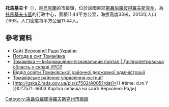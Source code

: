 {{No footnotes|time=2015-09-16T14:29:25+00:00}}
{{coord|47|48|48|N|34|44|57|E|scale:10000_region:UA|display=title}}

'''托馬基夫卡'''（{{lang-uk|Томаківка}}），是[[烏克蘭|烏克蘭]]的市級鎮，位於該國東部[[第聶伯羅彼得羅夫斯克州|第聶伯羅彼得羅夫斯克州]]，為[[托馬基夫卡區|托馬基夫卡區]]的行政中心，面積11.44平方公里，海拔高度33米，2013年人口7,693，人口密度每平方公里11.44人。

==參考資料==
* [http://gska2.rada.gov.ua/pls/z7502/A005?rdat1=29.01.2010&rf7571=6603 Сайт Верховної Ради України]{{dead link|date=2018年3月 |bot=InternetArchiveBot |fix-attempted=yes }}
* [http://weather.in.ua/ua/dnepropetrovskaja/26256 Погода в смт Томаківка] {{Wayback|url=http://weather.in.ua/ua/dnepropetrovskaja/26256 |date=20170701014348 }}
* [http://imsu-dnipropetrovsk.com/mista-i-sela/tomakivskyj-rajon/tomakivka.html Томаківка — Інформаційно-пізнавальний портал | Дніпропетровська область у складі УРСР] {{Wayback|url=http://imsu-dnipropetrovsk.com/mista-i-sela/tomakivskyj-rajon/tomakivka.html |date=20200716192551 }}
* [https://web.archive.org/web/20180322164503/http://osvita-tomakivka.dp.ua/ Відділ освіти Томаківської районної державної адміністрації]
* [http://tomakovka-just.at.ua Томаківське районне управління юстиції] {{Wayback|url=http://tomakovka-just.at.ua/ |date=20190318164044 }}
* [http://gska2.rada.gov.ua/pls/z7502/A005?rdat1={{ #time: d.m.Y }}&rf7571=6603 Картка селища на сайті Верховної Ради]{{dead link|date=2017年12月 |bot=InternetArchiveBot |fix-attempted=yes }}

{{DEFAULTSORT:Томаківка}}
[[Category:第聶伯羅彼得羅夫斯克州市級鎮|Category:第聶伯羅彼得羅夫斯克州市級鎮]]

{{Dnipropetrovsk-geo-stub}}